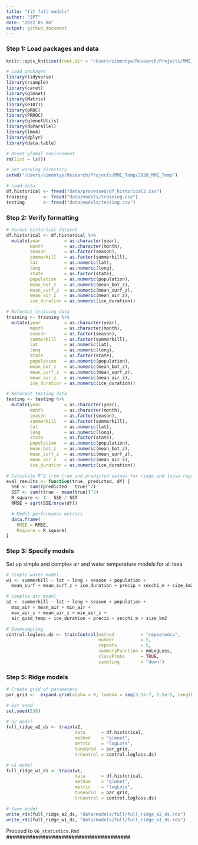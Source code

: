 ```yaml
---
title: "fit full models"
author: "SPT"
date: "2022_05_06"
output: github_document
---
```


### Step 1: Load packages and data

```r
knitr::opts_knit$set(root.dir = "/Users/simontye/Research/Projects/MME_Temp/2020_MME_Temp")
```

```r
# Load packages
library(tidyverse)
library(rsample)
library(caret)
library(glmnet)
library(Matrix)
library(e1071)
library(pROC)
library(PRROC) 
library(glmnetUtils)
library(doParallel)
library(lme4)
library(dplyr)
library(data.table)

# Reset global environment
rm(list = ls())

# Set working directory
setwd("/Users/simontye/Research/Projects/MME_Temp/2020_MME_Temp")

# Load data
df.historical <- fread("data/processed/df_historical2.csv")
training      <- fread("data/models/training.csv")
testing       <- fread("data/models/testing.csv")
```

### Step 2: Verify formatting

```r
# Format historical dataset
df.historical <- df.historical %>%
  mutate(year         = as.character(year),
         month        = as.character(month),
         season       = as.factor(season),
         summerkill   = as.factor(summerkill),
         lat          = as.numeric(lat),
         long         = as.numeric(long),
         state        = as.factor(state),
         population   = as.numeric(population),
         mean_bot_z   = as.numeric(mean_bot_z),
         mean_surf_z  = as.numeric(mean_surf_z),
         mean_air_z   = as.numeric(mean_air_z),
         ice_duration = as.numeric(ice_duration))

# Reformat training data
training <- training %>%
  mutate(year         = as.character(year),
         month        = as.character(month),
         season       = as.factor(season),
         summerkill   = as.factor(summerkill),
         lat          = as.numeric(lat),
         long         = as.numeric(long),
         state        = as.factor(state),
         population   = as.numeric(population),
         mean_bot_z   = as.numeric(mean_bot_z),
         mean_surf_z  = as.numeric(mean_surf_z),
         mean_air_z   = as.numeric(mean_air_z),
         ice_duration = as.numeric(ice_duration))

# Reformat testing data
testing <- testing %>%
  mutate(year         = as.character(year),
         month        = as.character(month),
         season       = as.factor(season),
         summerkill   = as.factor(summerkill),
         lat          = as.numeric(lat),
         long         = as.numeric(long),
         state        = as.factor(state),
         population   = as.numeric(population),
         mean_bot_z   = as.numeric(mean_bot_z),
         mean_surf_z  = as.numeric(mean_surf_z),
         mean_air_z   = as.numeric(mean_air_z),
         ice_duration = as.numeric(ice_duration))

# Calculate R^2 from true and predicted values for ridge and lasso regressions
eval_results <- function(true, predicted, df) {
  SSE <- sum((predicted - true)^2)
  SST <- sum((true - mean(true))^2)
  R_square <- 1 - SSE / SST
  RMSE = sqrt(SSE/nrow(df))

  # Model performance metrics
  data.frame(
    RMSE = RMSE,
    Rsquare = R_square)
}
```

### Step 3: Specify models

Set up simple and complex air and water temperature models for all taxa

```r
# Simple water model
w1 <- summerkill ~ lat + long + season + population +
  mean_surf + mean_surf_z + ice_duration + precip + secchi_m + size_km2

# Complex air model
a2 <- summerkill ~ lat + long + season + population +
  max_air + mean_air + min_air +
  max_air_z + mean_air_z + min_air_z +
  air_quad_temp + ice_duration + precip + secchi_m + size_km2

# Downsampling
control.logloss.ds <- trainControl(method          = "repeatedcv",
                                   number          = 5,
                                   repeats         = 5,
                                   summaryFunction = mnLogLoss,
                                   classProbs      = TRUE,
                                   sampling        = "down")
```

### Step 5: Ridge models

```r
# Create grid of parameters
par_grid <-  expand.grid(alpha = 0, lambda = seq(3.5e-7, 1.5e-5, length.out = 6))

# Set seed
set.seed(538)

# a2 model
full_ridge_a2_ds <- train(a2, 
                          data      = df.historical, 
                          method    = "glmnet",
                          metric    = "logLoss",
                          tuneGrid  = par_grid,
                          trControl = control.logloss.ds)

# w1 model
full_ridge_w1_ds <- train(w1, 
                          data      = df.historical, 
                          method    = "glmnet",
                          metric    = "logLoss",
                          tuneGrid  = par_grid,
                          trControl = control.logloss.ds)

# Save model
write_rds(full_ridge_a2_ds, "data/models/full/full_ridge_a2_ds.rds")
write_rds(full_ridge_w1_ds, "data/models/full/full_ridge_w1_ds.rds")
```

######################################
Proceed to `06_statistics.Rmd`
######################################
